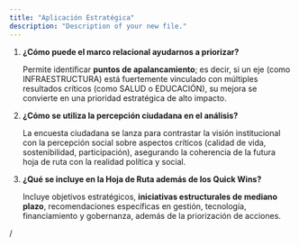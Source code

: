```yaml
---
title: "Aplicación Estratégica"
description: "Description of your new file."
---
```


1. **¿Cómo puede el marco relacional ayudarnos a priorizar?**

   Permite identificar **puntos de apalancamiento**; es decir, si un eje (como INFRAESTRUCTURA) está fuertemente vinculado con múltiples resultados críticos (como SALUD o EDUCACIÓN), su mejora se convierte en una prioridad estratégica de alto impacto.
2. **¿Cómo se utiliza la percepción ciudadana en el análisis?**

   La encuesta ciudadana se lanza para contrastar la visión institucional con la percepción social sobre aspectos críticos (calidad de vida, sostenibilidad, participación), asegurando la coherencia de la futura hoja de ruta con la realidad política y social.
3. **¿Qué se incluye en la Hoja de Ruta además de los Quick Wins?**

   Incluye objetivos estratégicos, **iniciativas estructurales de mediano plazo**, recomendaciones específicas en gestión, tecnología, financiamiento y  gobernanza, además de la priorización de acciones.

/